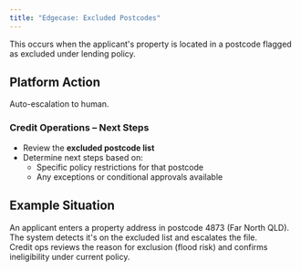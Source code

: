 ```yaml
---
title: "Edgecase: Excluded Postcodes"
---
```


<Note> This occurs when the applicant's property is located in a postcode flagged as excluded under lending policy.</Note>

## Platform Action

Auto-escalation to human.

### Credit Operations – Next Steps

- Review the **excluded postcode list**
- Determine next steps based on:
  - Specific policy restrictions for that postcode
  - Any exceptions or conditional approvals available

## Example Situation

An applicant enters a property address in postcode 4873 (Far North QLD).  
The system detects it's on the excluded list and escalates the file.  
Credit ops reviews the reason for exclusion (flood risk) and confirms ineligibility under current policy.
